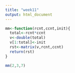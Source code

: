 ```yaml
---
title: "week11"
output: html_document
---
```


```r
mm<-function(rcnt,ccnt,init){
  total<-rcnt*ccnt
  v<-double(total)
  v[1:total]<-init
  rst<-matrix(v,rcnt,ccnt)
  return(rst)
}

mm(2,3,7)
```